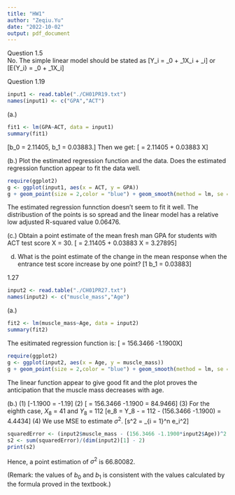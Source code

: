 ```yaml
---
title: "HW1"
author: "Zeqiu.Yu"
date: "2022-10-02"
output: pdf_document
---
```


Question 1.5  
No.
The simple linear model should be stated as 
\[Y_i = \beta_0 + \beta_1X_i + \epsilon_i\] or
\[E\{Y_i\} = \beta_0 + \beta_1X_i\]


Question 1.19
```r
input1 <- read.table("./CH01PR19.txt")
names(input1) <- c("GPA","ACT")
```
(a.) 
```r
fit1 <- lm(GPA~ACT, data = input1)
summary(fit1)
```
\[b_0 = 2.11405, b_1 = 0.03883.\] Then we get:
\[\hat{Y} = 2.11405 + 0.03883 X\]

(b.) Plot the estimated regression function and the data. Does the estimated regression function appear to fit the data well.
```r
require(ggplot2)
g <- ggplot(input1, aes(x = ACT, y = GPA))
g + geom_point(size = 2,color = "blue") + geom_smooth(method = lm, se = TRUE,linetype = "dashed",color = "red") + geom_rug()
```

The estimated regression funnction doesn't seem to fit it well. The distribustion of the points is so spread and the linear model has a relative low adjusted R-squared value 0.06476.

(c.) Obtain a point estimate of the mean fresh man GPA for students with ACT test score X = 30.
\[\hat{Y} = 2.11405 + 0.03883 X = 3.27895\]

(d) What is the point estimate of the change in the mean response when the entrance test score increase by one point?
\[1 \times b_1 = 0.03883\]

1.27
```r
input2 <- read.table("./CH01PR27.txt")
names(input2) <- c("muscle_mass","Age")
```
(a.) 
```r
fit2 <- lm(muscle_mass~Age, data = input2)
summary(fit2)
```

The esitimated regression function is:
\[\hat{Y} = 156.3466 -1.1900X\]
```r
require(ggplot2)
g <- ggplot(input2, aes(x = Age, y = muscle_mass))
g + geom_point(size = 2,color = "blue") + geom_smooth(method = lm, se = TRUE,linetype = "dashed",color = "red") + geom_rug()
```
The linear function appear to give good fit and the plot proves the anticipation that the muscle mass decreases with age.

(b.) 
(1) \[-1.1900\times 1 = -1.19\]
(2) \[\hat{Y} = 156.3466 -1.1900\times 60 = 84.9466\]
(3) For the eighth case, $X_8$ = 41 and $Y_8$ = 112
\[e_8 = Y_8 - \hat{Y_8} = 112 - (156.3466 -1.1900\times 41) = 4.4434\]
(4) We use MSE to estimate $\sigma^2$.
\[s^2 = \frac{1}{n-2}\sum_{i = 1}^n e_i^2\]
```r
squaredError <- (input2$muscle_mass - (156.3466 -1.1900*input2$Age))^2
s2 <- sum(squaredError)/(dim(input2)[1] - 2)
print(s2)
```
Hence, a point estimation of $\sigma^2$ is 66.80082.


(Remark: the values of $b_0$ and $b_1$ is consistent with the values calculated by the formula proved in the textbook.)

